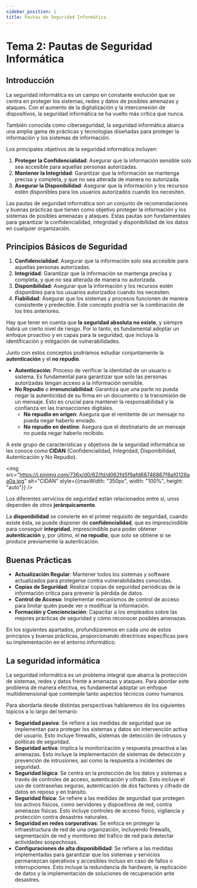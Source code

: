 ```yaml
---
sidebar_position: 1
title: Pautas de Seguridad Informática
---
```


# Tema 2: Pautas de Seguridad Informática

## Introducción

La seguridad informática es un campo en constante evolución que se centra en proteger los sistemas, redes y datos de posibles amenazas y ataques. Con el aumento de la digitalización y la interconexión de dispositivos, la seguridad informática se ha vuelto más crítica que nunca. 

También conocida como ciberseguridad, la seguridad informática abarca una amplia gama de prácticas y tecnologías diseñadas para proteger la información y los sistemas de información.

Los principales objetivos de la seguridad informática incluyen:

1. **Proteger la Confidencialidad**: Asegurar que la información sensible solo sea accesible para aquellas personas autorizadas.
2. **Mantener la Integridad**: Garantizar que la información se mantenga precisa y completa, y que no sea alterada de manera no autorizada.
3. **Asegurar la Disponibilidad**: Asegurar que la información y los recursos estén disponibles para los usuarios autorizados cuando los necesiten.

Las pautas de seguridad informática son un conjunto de recomendaciones y buenas prácticas que tienen como objetivo proteger la información y los sistemas de posibles amenazas y ataques. Estas pautas son fundamentales para garantizar la confidencialidad, integridad y disponibilidad de los datos en cualquier organización.

## Principios Básicos de Seguridad

1. **Confidencialidad**: Asegurar que la información solo sea accesible para aquellas personas autorizadas.
2. **Integridad**: Garantizar que la información se mantenga precisa y completa, y que no sea alterada de manera no autorizada.
3. **Disponibilidad**: Asegurar que la información y los recursos estén disponibles para los usuarios autorizados cuando los necesiten.
4. **Fiabilidad**: Asegurar que los sistemas y procesos funcionen de manera consistente y predecible. Este concepto podría ser la combinación de los tres anteriores.

Hay que tener en cuenta que **la seguridad absoluta no existe**, y siempre habrá un cierto nivel de riesgo. Por lo tanto, es fundamental adoptar un enfoque proactivo y en capas para la seguridad, que incluya la identificación y mitigación de vulnerabilidades.

Junto con estos conceptos podríamos estudiar conjuntamente la **autenticación** y el **no repudio**.

- **Autenticación**: Proceso de verificar la identidad de un usuario o sistema. Es fundamental para garantizar que solo las personas autorizadas tengan acceso a la información sensible.
- **No Repudio** o **irrenunciabilidad**: Garantiza que una parte no pueda negar la autenticidad de su firma en un documento o la transmisión de un mensaje. Esto es crucial para mantener la responsabilidad y la confianza en las transacciones digitales.
   - **No repudio en origen**: Asegura que el remitente de un mensaje no pueda negar haberlo enviado.
   - **No repudio en destino**: Asegura que el destinatario de un mensaje no pueda negar haberlo recibido.

A este grupo de características y objetivos de la seguridad informática se les conoce como **CIDAN** (Confidencialidad, Integridad, Disponibilidad, Autenticación y No Repudio). 

<img src="https://i.pinimg.com/736x/d0/62/fd/d062fd5f9afd68746867f8af0128aa0a.jpg" alt="CIDAN" style={{maxWidth: "350px", width: "100%", height: "auto"}} />

Los diferentes servicios de seguridad están relacionados entre sí, unos dependen de otros **jerárquicamente**. 

La **disponibilidad** se convierte en el primer requisito de seguridad, cuando existe ésta, se puede disponer de **confidencialidad**, que es imprescindible para conseguir **integridad**, imprescindible para poder obtener **autenticación** y, por último, el **no repudio**, que solo se obtiene si se produce previamente la autenticación.



## Buenas Prácticas

- **Actualización Regular**: Mantener todos los sistemas y software actualizados para protegerse contra vulnerabilidades conocidas.
- **Copias de Seguridad**: Realizar copias de seguridad periódicas de la información crítica para prevenir la pérdida de datos.
- **Control de Acceso**: Implementar mecanismos de control de acceso para limitar quién puede ver o modificar la información.
- **Formación y Concienciación**: Capacitar a los empleados sobre las mejores prácticas de seguridad y cómo reconocer posibles amenazas.

En los siguientes apartados, profundizaremos en cada uno de estos principios y buenas prácticas, proporcionando directrices específicas para su implementación en el entorno informático. 

## La seguridad informática

La seguridad informática es un problema integral que abarca la protección de sistemas, redes y datos frente a amenazas y ataques. Para abordar este problema de manera efectiva, es fundamental adoptar un enfoque multidimensional que contemple tanto aspectos técnicos como humanos.

Para abordarla desde distintas perspectivas hablaremos de los siguientes tópicos a lo largo del temario:

- **Seguridad pasiva**: Se refiere a las medidas de seguridad que se implementan para proteger los sistemas y datos sin intervención activa del usuario. Esto incluye firewalls, sistemas de detección de intrusos y políticas de seguridad.
- **Seguridad activa**: Implica la monitorización y respuesta proactiva a las amenazas. Esto incluye la implementación de sistemas de detección y prevención de intrusiones, así como la respuesta a incidentes de seguridad.
- **Seguridad lógica**: Se centra en la protección de los datos y sistemas a través de controles de acceso, autenticación y cifrado. Esto incluye el uso de contraseñas seguras, autenticación de dos factores y cifrado de datos en reposo y en tránsito.
- **Seguridad física**: Se refiere a las medidas de seguridad que protegen los activos físicos, como servidores y dispositivos de red, contra amenazas físicas. Esto incluye controles de acceso físico, vigilancia y protección contra desastres naturales.
- **Seguridad en redes corporativas**: Se enfoca en proteger la infraestructura de red de una organización, incluyendo firewalls, segmentación de red y monitoreo del tráfico de red para detectar actividades sospechosas.
- **Configuraciones de alta disponibilidad**: Se refiere a las medidas implementadas para garantizar que los sistemas y servicios permanezcan operativos y accesibles incluso en caso de fallos o interrupciones. Esto incluye la redundancia de hardware, la replicación de datos y la implementación de soluciones de recuperación ante desastres.  